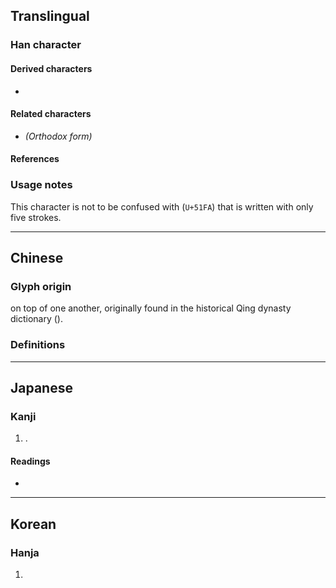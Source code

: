 {{also|出}}
{{character info}}
==Translingual==

===Han character===
{{Han char|rn=46|rad=山|as=03|sn=6|four=22772|canj=UU,XXXUU|ids=⿱山山}}

====Derived characters====
* {{l|mul|[[𣻮]], [[𡖕]]}}

====Related characters====
* {{l|mul|[[出]]}} ''(Orthodox form)''

====References====
{{Han ref|kx=0307.271|dj=0607.230|hdz=10761.100|uh=5C80}}

===Usage notes===
This character is not to be confused with <span style="font-size:large;">{{l|mul|出}}</span> (<code>U+51FA</code>) that is written with only five strokes.

----

==Chinese==

===Glyph origin===
{{zh-etym-double|山}} on top of one another, originally found in the historical Qing dynasty {{w|Zhengzitong}} dictionary ({{w2|zh|正字通}}).

===Definitions===
{{zh-see|出|hv}} <!-- Refer 《正字通·凵部》 -->

----

==Japanese==

===Kanji===
{{ja-kanji|grade=|rs=山03}}

# {{alt form|ja|出}}.

====Readings====
* {{ja-readings|on=[[しゅつ]] (shutsu), [[すい]] (sui)|kun=[[でる]] (deru), [[だす]] (dasu)}}

----

==Korean==

===Hanja===
{{ko-hanja|hangeul=[[출]], [[추]]|rv=chul, chu|mr=ch'ul, ch'u}}

# {{rfdef|ko|sort=山03}}